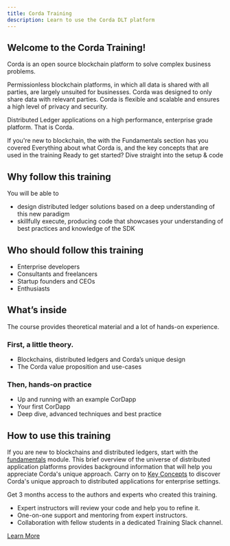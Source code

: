 ```yaml
---
title: Corda Training
description: Learn to use the Corda DLT platform
---
```



## Welcome to the Corda Training!

Corda is an open source blockchain platform to solve complex business problems.

Permissionless blockchain platforms, in which all data is shared with all parties, are largely unsuited for businesses. Corda was designed to only share data with relevant parties. Corda is flexible and scalable and ensures a high level of privacy and security.

Distributed Ledger applications on a high performance, enterprise grade platform. That is Corda.


<NavigationCardWrapper>
    <NavigationCard href="/fundamentals/introduction/" title="Blockchain Basics">
        If you're new to blockchain, the with the Fundamentals section has you covered
    </NavigationCard>
    <NavigationCard href="/key-concepts/introduction/" title="What is Corda">
        Everything about what Corda is, and the key concepts that are used in the training
    </NavigationCard>
    <NavigationCard href="/prepare-and-discover/introduction/" title="Getting Started">
        Ready to get started? Dive straight into the setup &amp; code
    </NavigationCard>
</NavigationCardWrapper>

## Why follow this training

You will be able to
- design distributed ledger solutions based on a deep understanding of this new paradigm
- skillfully execute, producing code that showcases your understanding of best practices and knowledge of the SDK

## Who should follow this training

- Enterprise developers
- Consultants and freelancers
- Startup founders and CEOs
- Enthusiasts

## What’s inside

The course provides theoretical material and a lot of hands-on experience.

### First, a little theory.

- Blockchains, distributed ledgers and Corda’s unique design
- The Corda value proposition and use-cases

### Then, hands-on practice

- Up and running with an example CorDapp
- Your first CorDapp
- Deep dive, advanced techniques and best practice

## How to use this training

If you are new to blockchains and distributed ledgers, start with the [fundamentals](./fundamentals/introduction/) module. This brief overview of the universe of distributed application platforms provides background information that will help you appreciate Corda's unique approach. Carry on to [Key Concepts](./key-concepts/introduction/) to discover Corda's unique approach to distributed applications for enterprise settings.

<HighlightBox type="support">

Get 3 months access to the authors and experts who created this training.

* Expert instructors will review your code and help you to refine it.
* One-on-one support and mentoring from expert instructors.
* Collaboration with fellow students in a dedicated Training Slack channel.

<div class="cta-wrapper">
<a href="/in-closing/get-paid-support/" class="cta-button">Learn More</a>
</div>

</HighlightBox>
